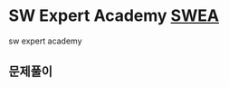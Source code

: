 # SW Expert Academy [SWEA](https://swexpertacademy.com/)
sw expert academy


## 문제풀이
### <ActiveLink num={1244}/>

